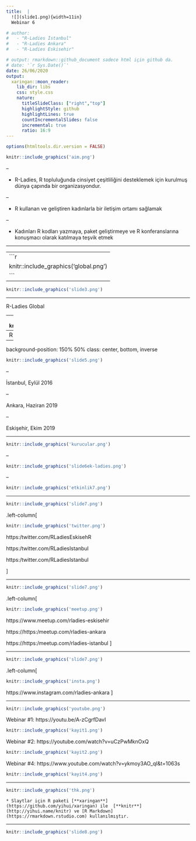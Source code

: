 ```yaml
---
title:  |
  ![](slide1.png){width=11in}  
  Webinar 6

# author: 
#   - "R-Ladies İstanbul"
#   - "R-Ladies Ankara"
#   - "R-Ladies Eskisehir"

# output: rmarkdown::github_document sadece html için github da.
# date: '`r Sys.Date()`'
date: 26/06/2020
output:
  xaringan::moon_reader:
    lib_dir: libs
    css: style.css
    nature:
      titleSlideClass: ["right","top"]
      highlightStyle: github
      highlightLines: true
      countIncrementalSlides: false
      incremental: true
      ratio: 16:9
---
```



```r
options(htmltools.dir.version = FALSE)
```

```r
knitr::include_graphics('aim.png')
```
--

 - R-Ladies, R topluluğunda cinsiyet çeşitliliğini desteklemek için kurulmuş dünya çapında bir organizasyondur.

--

 - R kullanan ve geliştiren kadınlarla bir iletişim ortamı sağlamak
 
--

 - Kadınları R kodları yazmaya, paket geliştirmeye ve R konferanslarına konuşmacı olarak katılmaya teşvik etmek

---

--
```r
knitr::include_graphics('global.png')
```
--

```r
knitr::include_graphics('slide3.png')
```


---

R-Ladies Global

--
```r
knitr::include_graphics('slide4.png')
```

--
R-Ladies Türkiye &#x21A0;

---

background-position: 150% 50%
class: center, bottom, inverse

```r
knitr::include_graphics('slide5.png')
```

--

  İstanbul, Eylül 2016
 
--
 
  Ankara, Haziran 2019
 
--

  Eskişehir, Ekim 2019
  
---



```r
knitr::include_graphics('kurucular.png')
```


--

```r
knitr::include_graphics('slide6ek-ladies.png')
```
--

```r
knitr::include_graphics('etkinlik7.png')
```


---

```r
knitr::include_graphics('slide7.png')
```

.left-column[

```r
knitr::include_graphics('twitter.png')
```
https:/twitter.com/RLadiesEskisehR

https:/twitter.com/RLadiesIstanbul

https:/twitter.com/RLadiesIstanbul

]

---

```r
knitr::include_graphics('slide7.png')
```
.left-column[

```r
knitr::include_graphics('meetup.png')
```
https://www.meetup.com/rladies-eskisehir

https://https:/meetup.com/rladies-ankara

https://https:/meetup.com/rladies-istanbul
]

---

```r
knitr::include_graphics('slide7.png')
```
.left-column[

```r
knitr::include_graphics('insta.png')
```
https://www.instagram.com/rladies-ankara
]

---

```r
knitr::include_graphics('youtube.png')
```


Webinar #1: https://youtu.be/A-zCgrfDavI

```r
knitr::include_graphics('kayit1.png')
```


Webinar #2: https://youtube.com/watch?v=uCzPwMknOxQ

```r
knitr::include_graphics('kayit2.png')
```


Webinar #4: https://www.youtube.com/watch?v=ykmoy3AO_qI&t=1063s

```r
knitr::include_graphics('kayit4.png')
```



---

```r
knitr::include_graphics('thk.png')
```

`* Slaytlar için R paketi [**xaringan**](https://github.com/yihui/xaringan) ile  [**knitr**](http://yihui.name/knitr) ve [R Markdown](https://rmarkdown.rstudio.com) kullanılmıştır.`

---

```r
knitr::include_graphics('slide8.png')
```
